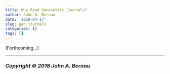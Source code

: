 ```yaml
---
title: Why Read Generalist Journals?
author: John A. Bernau
date: '2018-04-17'
slug: gen_journals
categories: []
tags: []
---
```


[Forthcoming...]

___

### *Copyright &copy; 2018 John A. Bernau*